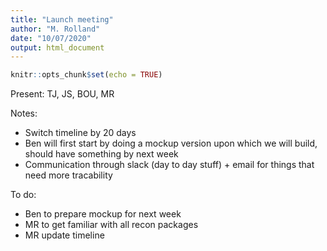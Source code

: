 ```yaml
---
title: "Launch meeting"
author: "M. Rolland"
date: "10/07/2020"
output: html_document
---
```


```r
knitr::opts_chunk$set(echo = TRUE)
```

Present: TJ, JS, BOU, MR

Notes:

* Switch timeline by 20 days
* Ben will first start by doing a mockup version upon which we will build, should have something by next week
* Communication through slack (day to day stuff) + email for things that need more tracability

To do:

* Ben to prepare mockup for next week
* MR to get familiar with all recon packages
* MR update timeline
